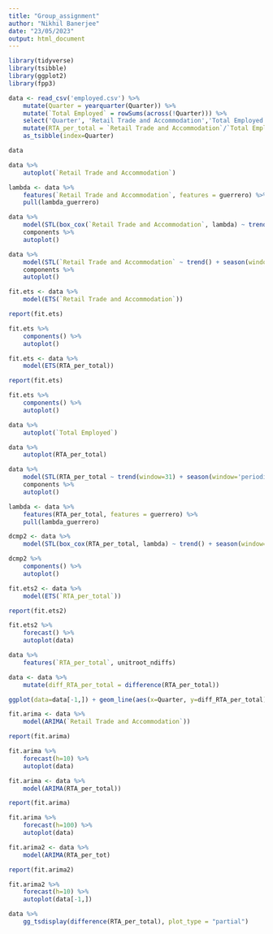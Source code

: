 ```yaml
---
title: "Group_assignment"
author: "Nikhil Banerjee"
date: "23/05/2023"
output: html_document
---
```


```r
library(tidyverse)
library(tsibble)
library(ggplot2)
library(fpp3)
```


```r
data <- read_csv('employed.csv') %>% 
    mutate(Quarter = yearquarter(Quarter)) %>% 
    mutate(`Total Employed` = rowSums(across(!Quarter))) %>% 
    select('Quarter', 'Retail Trade and Accommodation','Total Employed') %>% 
    mutate(RTA_per_total = `Retail Trade and Accommodation`/`Total Employed`) %>% 
    as_tsibble(index=Quarter)

data
```


```r
data %>% 
    autoplot(`Retail Trade and Accommodation`)
```




```r
lambda <- data %>% 
    features(`Retail Trade and Accommodation`, features = guerrero) %>% 
    pull(lambda_guerrero)

data %>% 
    model(STL(box_cox(`Retail Trade and Accommodation`, lambda) ~ trend() + season(window='periodic'), robust = TRUE)) %>% 
    components %>% 
    autoplot()
```

```r
data %>% 
    model(STL(`Retail Trade and Accommodation` ~ trend() + season(window='periodic'), robust = TRUE)) %>% 
    components %>% 
    autoplot()
```




```r
fit.ets <- data %>% 
    model(ETS(`Retail Trade and Accommodation`))

report(fit.ets)
```


```r
fit.ets %>% 
    components() %>% 
    autoplot()
```

```r
fit.ets <- data %>% 
    model(ETS(RTA_per_total))

report(fit.ets)
```


```r
fit.ets %>% 
    components() %>% 
    autoplot()
```



```r
data %>% 
    autoplot(`Total Employed`)
```


```r
data %>% 
    autoplot(RTA_per_total)
```



```r
data %>% 
    model(STL(RTA_per_total ~ trend(window=31) + season(window='periodic'), robust = TRUE)) %>% 
    components %>% 
    autoplot()

```


```r
lambda <- data %>% 
    features(RTA_per_total, features = guerrero) %>% 
    pull(lambda_guerrero)

dcmp2 <- data %>% 
    model(STL(box_cox(RTA_per_total, lambda) ~ trend() + season(window='periodic'), robust = TRUE))

dcmp2 %>% 
    components() %>% 
    autoplot()

```



```r
fit.ets2 <- data %>% 
    model(ETS(`RTA_per_total`))

report(fit.ets2)
```

```r
fit.ets2 %>% 
    forecast() %>% 
    autoplot(data)
```







```r
data %>% 
    features(`RTA_per_total`, unitroot_ndiffs)
```



```r
data <- data %>% 
    mutate(diff_RTA_per_total = difference(RTA_per_total))


```


```r
ggplot(data=data[-1,]) + geom_line(aes(x=Quarter, y=diff_RTA_per_total))
```

```r
fit.arima <- data %>% 
    model(ARIMA(`Retail Trade and Accommodation`))

report(fit.arima)
```

```r
fit.arima %>% 
    forecast(h=10) %>% 
    autoplot(data)
```

```r
fit.arima <- data %>% 
    model(ARIMA(RTA_per_total))

report(fit.arima)
```

```r
fit.arima %>% 
    forecast(h=100) %>% 
    autoplot(data)
```


```r
fit.arima2 <- data %>% 
    model(ARIMA(RTA_per_tot)

report(fit.arima2)
```


```r
fit.arima2 %>% 
    forecast(h=10) %>% 
    autoplot(data[-1,])
```

```r
data %>% 
    gg_tsdisplay(difference(RTA_per_total), plot_type = "partial")
```












